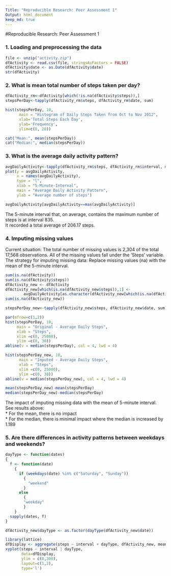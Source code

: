 ```yaml
---
Title: "Reproducible Research: Peer Assessment 1"
Output: html_document
keep_md: true
---
```


#Reproducible Research: Peer Assessment 1

### 1. Loading and preprocessing the data
```r
file <- unzip("activity.zip")
dfActivity <- read.csv(file, stringsAsFactors = FALSE)
dfActivity$date <- as.Date(dfActivity$date)
str(dfActivity)  
```  
  
### 2. What is mean total number of steps taken per day?
```r
dfActivity_rm<-dfActivity[which(!is.na(dfActivity$steps)),]
stepsPerDay<-tapply(dfActivity_rm$steps, dfActivity_rm$date, sum)

hist(stepsPerDay, 10,
      main = "Histogram of Daily Steps Taken from Oct to Nov 2012",
      xlab='Total Steps Each Day',
      ylab='Frequency',
      ylim=c(0, 20))

cat("Mean:", mean(stepsPerDay))  
cat("Median:", median(stepsPerDay))

```  

### 3. What is the average daily activity pattern?
```r
avgDailyActivity<-tapply(dfActivity_rm$steps, dfActivity_rm$interval, mean)
plot(y = avgDailyActivity, 
     x = names(avgDailyActivity), 
     type = "l", 
     xlab = "5-Minute-Interval", 
     main = "Average Daily Activity Pattern", 
     ylab = "Average number of steps")

avgDailyActivity[avgDailyActivity==max(avgDailyActivity)]
```
The 5-minute interval that, on average, contains the maximum number of steps is at interval 835.  
It recorded a total average of 206.17 steps.  
  

### 4. Imputing missing values
Current situation: The total number of missing values is 2,304 of the total 17,568 observations. All of the missing values fall under the 'Steps' variable.  
The strategy for imputing missing data: Replace missing values (na) with the mean of the 5-minute interval.

```r
sum(is.na(dfActivity))
sum(is.na(dfActivity$steps))
dfActivity_new <- dfActivity
dfActivity_new[which(is.na(dfActivity_new$steps)),1] <-
        avgDailyActivity[as.character(dfActivity_new[which(is.na(dfActivity_new$steps)),3])]
sum(is.na(dfActivity_new))

stepsPerDay_new<-tapply(dfActivity_new$steps, dfActivity_new$date, sum)

par(mfrow=c(1,2))
hist(stepsPerDay, 10, 
     main = "Original - Average Daily Steps", 
     xlab = "Steps", 
     xlim =c(0, 25000),
     ylim =c(0, 30))
abline(v = median(stepsPerDay), col = 4, lwd = 4)

hist(stepsPerDay_new, 10, 
      main = "Imputed - Average Daily Steps", 
      xlab = "Steps",
      xlim =c(0, 25000),
      ylim =c(0, 30))
abline(v = median(stepsPerDay_new), col = 4, lwd = 4)

mean(stepsPerDay_new)-mean(stepsPerDay)
median(stepsPerDay_new)-median(stepsPerDay)
```
The impact of imputing missing data with the mean of 5-minute interval. See results above:   
 * For the mean, there is no impact  
 * For the median, there is minimal impact where the median is increased by 1.189    

  

### 5. Are there differences in activity patterns between weekdays and weekends?
```r
dayType <- function(dates) 
{
  f <- function(date) 
    {
      if (weekdays(date) %in% c("Saturday", "Sunday")) 
        {
          "weekend"
        }
      else 
        {
        "weekday"
        }
    }
  sapply(dates, f)
}

dfActivity_new$dayType <- as.factor(dayType(dfActivity_new$date))

library(lattice)
dfDisplay <- aggregate(steps ~ interval + dayType, dfActivity_new, mean)
xyplot(steps ~ interval | dayType, 
       data=dfDisplay, 
       ylim = c(0,300), 
       layout=c(1,2), 
       type='l')
```

